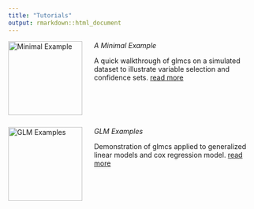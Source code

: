 ```yaml
---
title: "Tutorials"
output: rmarkdown::html_document
---
```


<div style="display:flex; align-items:flex-start; gap:0.5rem; margin-bottom:1.5rem;">
  <img src="../images/placeholder.svg" alt="Minimal Example" style="width:150px; margin-right:1rem;"/>
  <div>
  <h><em>A Minimal Example</em></h>
  <p>A quick walkthrough of glmcs on a simulated dataset to illustrate variable selection and confidence sets. [read more](mwe.html)</p> 
  </div>
</div>

<div style="display:flex; align-items:flex-start; gap:0.5rem; margin-bottom:1.5rem;">
  <img src="../images/placeholder.svg" alt="GLM Examples" style="width:150px; margin-right:1rem;" />
  <div>
  <h><em>GLM Examples</em></h>
  <p>Demonstration of glmcs applied to generalized linear models and cox regression model. [read more](mwe.html)</p>
  </div>
</div>